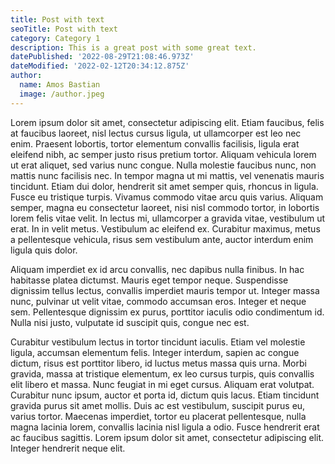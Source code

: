 ```yaml
---
title: Post with text
seoTitle: Post with text
category: Category 1
description: This is a great post with some great text.
datePublished: '2022-08-29T21:08:46.973Z'
dateModified: '2022-02-12T20:34:12.875Z'
author:
  name: Amos Bastian
  image: /author.jpeg
---
```


Lorem ipsum dolor sit amet, consectetur adipiscing elit. Etiam faucibus, felis at faucibus laoreet, nisl lectus cursus ligula, ut ullamcorper est leo nec enim. Praesent lobortis, tortor elementum convallis facilisis, ligula erat eleifend nibh, ac semper justo risus pretium tortor. Aliquam vehicula lorem ut erat aliquet, sed varius nunc congue. Nulla molestie faucibus nunc, non mattis nunc facilisis nec. In tempor magna ut mi mattis, vel venenatis mauris tincidunt. Etiam dui dolor, hendrerit sit amet semper quis, rhoncus in ligula. Fusce eu tristique turpis. Vivamus commodo vitae arcu quis varius. Aliquam semper, magna eu consectetur laoreet, nisi nisl commodo tortor, in lobortis lorem felis vitae velit. In lectus mi, ullamcorper a gravida vitae, vestibulum ut erat. In in velit metus. Vestibulum ac eleifend ex. Curabitur maximus, metus a pellentesque vehicula, risus sem vestibulum ante, auctor interdum enim ligula quis dolor.

Aliquam imperdiet ex id arcu convallis, nec dapibus nulla finibus. In hac habitasse platea dictumst. Mauris eget tempor neque. Suspendisse dignissim tellus lectus, convallis imperdiet mauris tempor ut. Integer massa nunc, pulvinar ut velit vitae, commodo accumsan eros. Integer et neque sem. Pellentesque dignissim ex purus, porttitor iaculis odio condimentum id. Nulla nisi justo, vulputate id suscipit quis, congue nec est.

Curabitur vestibulum lectus in tortor tincidunt iaculis. Etiam vel molestie ligula, accumsan elementum felis. Integer interdum, sapien ac congue dictum, risus est porttitor libero, id luctus metus massa quis urna. Morbi gravida, massa at tristique elementum, ex leo cursus turpis, quis convallis elit libero et massa. Nunc feugiat in mi eget cursus. Aliquam erat volutpat. Curabitur nunc ipsum, auctor et porta id, dictum quis lacus. Etiam tincidunt gravida purus sit amet mollis. Duis ac est vestibulum, suscipit purus eu, varius tortor. Maecenas imperdiet, tortor eu placerat pellentesque, nulla magna lacinia lorem, convallis lacinia nisl ligula a odio. Fusce hendrerit erat ac faucibus sagittis. Lorem ipsum dolor sit amet, consectetur adipiscing elit. Integer hendrerit neque elit.
